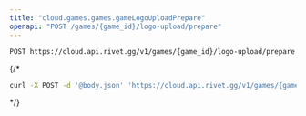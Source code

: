 ```yaml
---
title: "cloud.games.games.gameLogoUploadPrepare"
openapi: "POST /games/{game_id}/logo-upload/prepare"
---
```


```
POST https://cloud.api.rivet.gg/v1/games/{game_id}/logo-upload/prepare
```


{/*<RequestExample>
```bash curl
curl -X POST -d '@body.json' 'https://cloud.api.rivet.gg/v1/games/{game_id}/logo-upload/prepare'
```
</RequestExample>*/}
